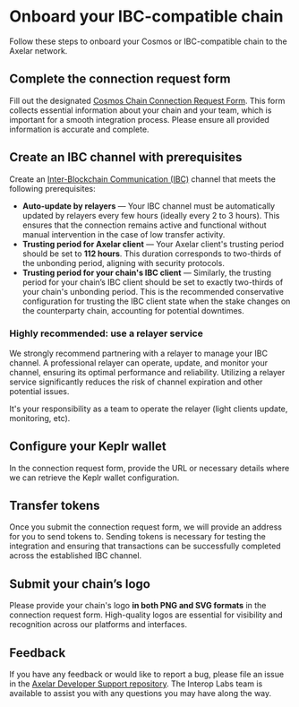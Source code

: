 
# Onboard your IBC-compatible chain

Follow these steps to onboard your Cosmos or IBC-compatible chain to the Axelar network.

## Complete the connection request form

Fill out the designated [Cosmos Chain Connection Request Form](https://docs.google.com/forms/d/18as2Dn7mrcxoic1K4UwnqnViU6QQx3cSuduHBVqYNCQ/edit#response=ACYDBNilAOeWdjJ8cnWODTkG-srrvfmGbwB3gMEw-dUo34OV26h8sA9uNk7_JHSE2U6GO9U). This form collects essential information about your chain and your team, which is important for a smooth integration process. Please ensure all provided information is accurate and complete.

## Create an IBC channel with prerequisites

Create an [Inter-Blockchain Communication (IBC)](https://tutorials.cosmos.network/academy/3-ibc/) channel that meets the following prerequisites:

- **Auto-update by relayers** — Your IBC channel must be automatically updated by relayers every few hours (ideally every 2 to 3 hours). This ensures that the connection remains active and functional without manual intervention in the case of low transfer activity.
- **Trusting period for Axelar client** — Your Axelar client's trusting period should be set to **112 hours**. This duration corresponds to two-thirds of the unbonding period, aligning with security protocols.
- **Trusting period for your chain's IBC client** — Similarly, the trusting period for your chain’s IBC client should be set to exactly two-thirds of your chain's unbonding period. This is the recommended conservative configuration for trusting the IBC client state when the stake changes on the counterparty chain, accounting for potential downtimes.

### Highly recommended: use a relayer service

We strongly recommend partnering with a relayer to manage your IBC channel. A professional relayer can operate, update, and monitor your channel, ensuring its optimal performance and reliability. Utilizing a relayer service significantly reduces the risk of channel expiration and other potential issues.

<Callout>
  It's your responsibility as a team to operate the relayer (light clients
  update, monitoring, etc).
</Callout>

## Configure your Keplr wallet

In the connection request form, provide the URL or necessary details where we can retrieve the Keplr wallet configuration.

## Transfer tokens

Once you submit the connection request form, we will provide an address for you to send tokens to. Sending tokens is necessary for testing the integration and ensuring that transactions can be successfully completed across the established IBC channel.

## Submit your chain’s logo

Please provide your chain's logo **in both PNG and SVG formats** in the connection request form. High-quality logos are essential for visibility and recognition across our platforms and interfaces.

## Feedback

If you have any feedback or would like to report a bug, please file an issue in the [Axelar Developer Support repository](https://github.com/axelarnetwork/support/issues). The Interop Labs team is available to assist you with any questions you may have along the way.
